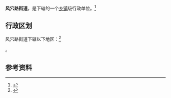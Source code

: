 {{中国乡级行政区|41/04/82/002/000}}

'''风穴路街道'''，是{{PRC admin/fullname|41/04/82/002/000|3}}下辖的一个[[乡镇|乡镇]]级行政单位。<ref>{{PRC admin/ref sgc|{{PRC admin/parent|41/04/82/002/000}}}}</ref>

== 行政区划 ==

风穴路街道下辖以下地区：<ref>{{PRC admin/ref sgc|41/04/82/002/000}}</ref>

{{PRC admin/children|41/04/82/002/000}}。

== 参考资料 ==

{{reflist}}

{{行政区划小作品}}
{{PRC admin/navcat|41/04/82/002/000}}